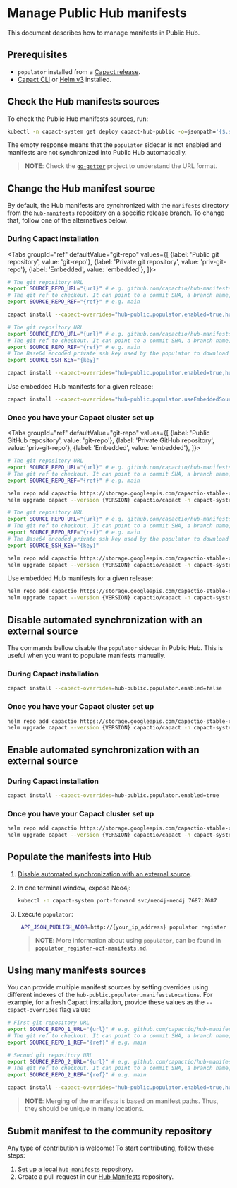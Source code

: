 # Manage Public Hub manifests

This document describes how to manage manifests in Public Hub.

## Prerequisites

- `populator` installed from a [Capact release](https://github.com/capactio/capact/releases).
- [Capact CLI](../cli/getting-started.mdx#install) or [Helm v3](https://helm.sh/docs/intro/install/) installed.

## Check the Hub manifests sources

To check the Public Hub manifests sources, run:

```bash
kubectl -n capact-system get deploy capact-hub-public -o=jsonpath='{$.spec.template.spec.containers[?(@.name=="hub-public-populator")].env[?(@.name=="MANIFESTS_SOURCES")].value}'
```

The empty response means that the `populator` sidecar is not enabled and manifests are not synchronized into Public Hub automatically.

> **NOTE**: Check the [`go-getter`](https://github.com/hashicorp/go-getter#url-format) project to understand the URL format.

## Change the Hub manifest source

By default, the Hub manifests are synchronized with the `manifests` directory from the [`hub-manifests`](https://github.com/capactio/hub-manifests) repository on a specific release branch. To change that, follow one of the alternatives below.

### During Capact installation


<Tabs
	groupId="ref"
	defaultValue="git-repo"
	values={[
		{label: 'Public git repository', value: 'git-repo'},
		{label: 'Private git repository', value: 'priv-git-repo'},
		{label: 'Embedded', value: 'embedded'},
	]}>
<TabItem value="git-repo">

```bash
# The git repository URL
export SOURCE_REPO_URL="{url}" # e.g. github.com/capactio/hub-manifests
# The git ref to checkout. It can point to a commit SHA, a branch name, or a tag.
export SOURCE_REPO_REF="{ref}" # e.g. main

capact install --capact-overrides="hub-public.populator.enabled=true,hub-public.populator.manifestsLocations[0].repository=${SOURCE_REPO_URL},hub-public.populator.manifestsLocations[0].branch=${SOURCE_REPO_REF}"
```

</TabItem>
<TabItem value="priv-git-repo">

```bash
# The git repository URL
export SOURCE_REPO_URL="{url}" # e.g. github.com/capactio/hub-manifests
# The git ref to checkout. It can point to a commit SHA, a branch name, or a tag.
export SOURCE_REPO_REF="{ref}" # e.g. main
# The Base64 encoded private ssh key used by the populator to download manifests. It needs the read-only access.
export SOURCE_SSH_KEY="{key}"

capact install --capact-overrides="hub-public.populator.enabled=true,hub-public.populator.manifestsLocations[0].repository=${SOURCE_REPO_URL},hub-public.populator.manifestsLocations[0].branch=${SOURCE_REPO_REF},hub-public.populator.manifestsLocations[0].sshKey=${SOURCE_SSH_KEY}"
```

</TabItem>
<TabItem value="embedded">

Use embedded Hub manifests for a given release:

```bash
capact install --capact-overrides="hub-public.populator.useEmbeddedSourceOnly=true"
```

</TabItem>
</Tabs>


### Once you have your Capact cluster set up

<Tabs
	groupId="ref"
	defaultValue="git-repo"
	values={[
		{label: 'Public GitHub repository', value: 'git-repo'},
		{label: 'Private GitHub repository', value: 'priv-git-repo'},
		{label: 'Embedded', value: 'embedded'},
	]}>
<TabItem value="git-repo">

```bash
# The git repository URL
export SOURCE_REPO_URL="{url}" # e.g. github.com/capactio/hub-manifests
# The git ref to checkout. It can point to a commit SHA, a branch name, or a tag.
export SOURCE_REPO_REF="{ref}" # e.g. main

helm repo add capactio https://storage.googleapis.com/capactio-stable-charts
helm upgrade capact --version {VERSION} capactio/capact -n capact-system --reuse-values --set hub-public.populator.enabled=true --set hub-public.populator.manifestsLocations[0].repository=${SOURCE_REPO_URL} --set hub-public.populator.manifestsLocations[0].branch=${SOURCE_REPO_REF}
```

</TabItem>
<TabItem value="priv-git-repo">

```bash
# The git repository URL
export SOURCE_REPO_URL="{url}" # e.g. github.com/capactio/hub-manifests
# The git ref to checkout. It can point to a commit SHA, a branch name, or a tag.
export SOURCE_REPO_REF="{ref}" # e.g. main
# The Base64 encoded private ssh key used by the populator to download manifests. It needs the read-only access.
export SOURCE_SSH_KEY="{key}"

helm repo add capactio https://storage.googleapis.com/capactio-stable-charts
helm upgrade capact --version {VERSION} capactio/capact -n capact-system --reuse-values --set hub-public.populator.enabled=true --set hub-public.populator.manifestsLocations[0].repository=${SOURCE_REPO_URL} --set hub-public.populator.manifestsLocations[0].branch=${SOURCE_REPO_REF} --set hub-public.populator.manifestsLocations[0].sshKey=${SOURCE_SSH_KEY}
```

</TabItem>
<TabItem value="embedded">

Use embedded Hub manifests for a given release:

```bash
helm repo add capactio https://storage.googleapis.com/capactio-stable-charts
helm upgrade capact --version {VERSION} capactio/capact -n capact-system --reuse-values --set hub-public.populator.useEmbeddedSourceOnly=true
```

</TabItem>
</Tabs>

## Disable automated synchronization with an external source

The commands bellow disable the `populator` sidecar in Public Hub. This is useful when you want to populate manifests manually.

### During Capact installation

```bash
capact install --capact-overrides=hub-public.populator.enabled=false
```

### Once you have your Capact cluster set up

```bash
helm repo add capactio https://storage.googleapis.com/capactio-stable-charts
helm upgrade capact --version {VERSION} capactio/capact -n capact-system --reuse-values --set hub-public.populator.enabled=false
```

## Enable automated synchronization with an external source

### During Capact installation

```bash
capact install --capact-overrides=hub-public.populator.enabled=true
```

### Once you have your Capact cluster set up

```bash
helm repo add capactio https://storage.googleapis.com/capactio-stable-charts
helm upgrade capact --version {VERSION} capactio/capact -n capact-system --reuse-values --set hub-public.populator.enabled=true
```

## Populate the manifests into Hub

1. [Disable automated synchronization with an external source](#disable-automated-synchronization-with-an-external-source).
2. In one terminal window, expose Neo4j:

    ```bash
    kubectl -n capact-system port-forward svc/neo4j-neo4j 7687:7687
    ```

3. Execute `populator`:

   ```bash
    APP_JSON_PUBLISH_ADDR=http://{your_ip_address} populator register ocf-manifests --source {PATH_TO_DIR_WITH_MANIFESTS}
   ```

   >**NOTE**: More information about using `populator`, can be found in [`populator_register-ocf-manifests.md`](https://github.com/capactio/capact/blob/main/cmd/populator/docs/populator_register-ocf-manifests.md).

## Using many manifests sources

You can provide multiple manifest sources by setting overrides using different indexes of the `hub-public.populator.manifestsLocations`.
For example, for a fresh Capact installation, provide these values as the  `--capact-overrides` flag value:

```bash
# First git repository URL
export SOURCE_REPO_1_URL="{url}" # e.g. github.com/capactio/hub-manifests
# The git ref to checkout. It can point to a commit SHA, a branch name, or a tag.
export SOURCE_REPO_1_REF="{ref}" # e.g. main

# Second git repository URL
export SOURCE_REPO_2_URL="{url}" # e.g. github.com/capactio/hub-manifests
# The git ref to checkout. It can point to a commit SHA, a branch name, or a tag.
export SOURCE_REPO_2_REF="{ref}" # e.g. main

capact install --capact-overrides="hub-public.populator.enabled=true,hub-public.populator.manifestsLocations[0].repository=${SOURCE_REPO_1_URL},hub-public.populator.manifestsLocations[0].branch=${SOURCE_REPO_1_REF},hub-public.populator.manifestsLocations[1].repository=${SOURCE_REPO_2_URL},hub-public.populator.manifestsLocations[0].branch=${SOURCE_REPO_2_REF}"
```

>**NOTE**: Merging of the manifests is based on manifest paths. Thus, they should be unique in many locations.

## Submit manifest to the community repository

Any type of contribution is welcome! To start contributing, follow these steps:

1. [Set up a local `hub-manifests` repository](/community/development/git-workflow).
2. Create a pull request in our [Hub Manifests](https://github.com/capactio/hub-manifests) repository.
